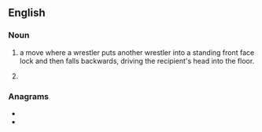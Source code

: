 ==English==

===Noun===
{{en-noun|-|s}}

# {{lb|en|countable|professional wrestling}} a move where a wrestler puts another wrestler into a standing front face lock and then falls backwards, driving the recipient's head into the floor.
# {{lb|en|uncountable}} {{abbreviation of|dichlorodiphenyltrichloroethane|dot=|lang=en}} {{gloss|an insecticide}}

===Anagrams===
* {{l|en|DTD}}
* {{l|en|TDD}}